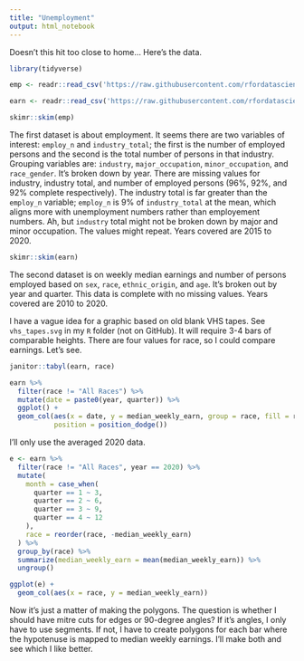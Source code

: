 ```yaml
---
title: "Unemployment"
output: html_notebook
---
```



Doesn't this hit too close to home... Here's the data. 

```r
library(tidyverse)

emp <- readr::read_csv('https://raw.githubusercontent.com/rfordatascience/tidytuesday/master/data/2021/2021-02-23/employed.csv')

earn <- readr::read_csv('https://raw.githubusercontent.com/rfordatascience/tidytuesday/master/data/2021/2021-02-23/earn.csv')
```


```r
skimr::skim(emp)
```

The first dataset is about employment. It seems there are two variables of interest: `employ_n` and `industry_total`; the first is the number of employed persons and the second is the total number of persons in that industry. Grouping variables are: `industry`, `major_occupation`, `minor_occupation`, and `race_gender`. It's broken down by year. There are missing values for industry, industry total, and number of employed persons (96%, 92%, and 92% complete respectively). The industry total is far greater than the `employ_n` variable; `employ_n` is 9% of `industry_total` at the mean, which aligns more with unemployment numbers rather than employement numbers. Ah, but `industry` total might not be broken down by major and minor occupation. The values might repeat. Years covered are 2015 to 2020. 

```r
skimr::skim(earn)
```

The second dataset is on weekly median earnings and number of persons employed based on `sex`, `race`, `ethnic_origin`, and `age`. It's broken out by year and quarter. This data is complete with no missing values. Years covered are 2010 to 2020. 


I have a vague idea for a graphic based on old blank VHS tapes. See `vhs_tapes.svg` in my `R` folder (not on GitHub). It will require 3-4 bars of comparable heights. There are four values for race, so I could compare earnings. Let's see. 

```r
janitor::tabyl(earn, race)

earn %>% 
  filter(race != "All Races") %>% 
  mutate(date = paste0(year, quarter)) %>% 
  ggplot() + 
  geom_col(aes(x = date, y = median_weekly_earn, group = race, fill = race),
           position = position_dodge())
```

I'll only use the averaged 2020 data. 

```r
e <- earn %>% 
  filter(race != "All Races", year == 2020) %>% 
  mutate(
    month = case_when(
      quarter == 1 ~ 3,
      quarter == 2 ~ 6,
      quarter == 3 ~ 9,
      quarter == 4 ~ 12
    ),
    race = reorder(race, -median_weekly_earn)
  ) %>% 
  group_by(race) %>% 
  summarize(median_weekly_earn = mean(median_weekly_earn)) %>% 
  ungroup()

ggplot(e) + 
  geom_col(aes(x = race, y = median_weekly_earn))
```

Now it's just a matter of making the polygons. The question is whether I should have mitre cuts for edges or 90-degree angles? If it's angles, I only have to use segments. If not, I have to create polygons for each bar where the hypotenuse is mapped to median weekly earnings. I'll make both and see which I like better. 
